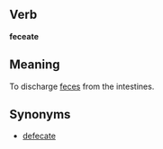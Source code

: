 ==Verb==
'''feceate'''

==Meaning==

To discharge [[feces]] from the intestines.

==Synonyms==

*[[defecate]]